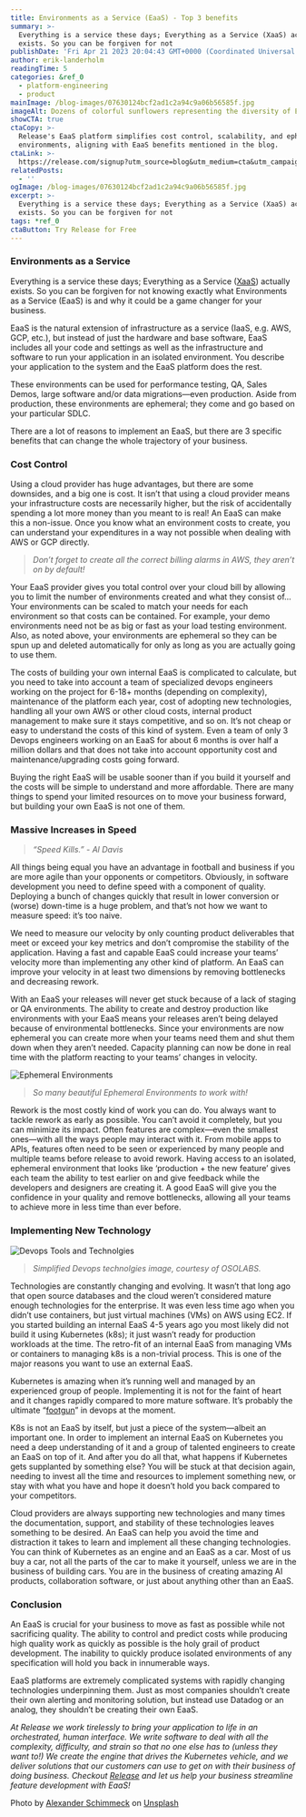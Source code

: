 ```yaml
---
title: Environments as a Service (EaaS) - Top 3 benefits
summary: >-
  Everything is a service these days; Everything as a Service (XaaS) actually
  exists. So you can be forgiven for not
publishDate: 'Fri Apr 21 2023 20:04:43 GMT+0000 (Coordinated Universal Time)'
author: erik-landerholm
readingTime: 5
categories: &ref_0
  - platform-engineering
  - product
mainImage: /blog-images/07630124bcf2ad1c2a94c9a06b56585f.jpg
imageAlt: Dozens of colorful sunflowers representing the diversity of EaaS
showCTA: true
ctaCopy: >-
  Release's EaaS platform simplifies cost control, scalability, and ephemeral
  environments, aligning with EaaS benefits mentioned in the blog.
ctaLink: >-
  https://release.com/signup?utm_source=blog&utm_medium=cta&utm_campaign=blog-cta&utm_content=environments-as-a-service-eaas-top-3-benefits
relatedPosts:
  - ''
ogImage: /blog-images/07630124bcf2ad1c2a94c9a06b56585f.jpg
excerpt: >-
  Everything is a service these days; Everything as a Service (XaaS) actually
  exists. So you can be forgiven for not
tags: *ref_0
ctaButton: Try Release for Free
---
```


### Environments as a Service

Everything is a service these days; Everything as a Service ([XaaS](https://simple.wikipedia.org/wiki/Everything_as_a_service)) actually exists. So you can be forgiven for not knowing exactly what Environments as a Service (EaaS) is and why it could be a game changer for your business.

EaaS is the natural extension of infrastructure as a service (IaaS, e.g. AWS, GCP, etc.), but instead of just the hardware and base software, EaaS includes all your code and settings as well as the infrastructure and software to run your application in an isolated environment. You describe your application to the system and the EaaS platform does the rest.

These environments can be used for performance testing, QA, Sales Demos, large software and/or data migrations—even production. Aside from production, these environments are ephemeral; they come and go based on your particular SDLC.

There are a lot of reasons to implement an EaaS, but there are 3 specific benefits that can change the whole trajectory of your business.

### Cost Control

Using a cloud provider has huge advantages, but there are some downsides, and a big one is cost. It isn’t that using a cloud provider means your infrastructure costs are necessarily higher, but the risk of accidentally spending a lot more money than you meant to is real! An EaaS can make this a non-issue. Once you know what an environment costs to create, you can understand your expenditures in a way not possible when dealing with AWS or GCP directly.

> _Don’t forget to create all the correct billing alarms in AWS, they aren’t on by default!_

Your EaaS provider gives you total control over your cloud bill by allowing you to limit the number of environments created and what they consist of… Your environments can be scaled to match your needs for each environment so that costs can be contained. For example, your demo environments need not be as big or fast as your load testing environment. Also, as noted above, your environments are ephemeral so they can be spun up and deleted automatically for only as long as you are actually going to use them.

The costs of building your own internal EaaS is complicated to calculate, but you need to take into account a team of specialized devops engineers working on the project for 6-18+ months (depending on complexity), maintenance of the platform each year, cost of adopting new technologies, handling all your own AWS or other cloud costs, internal product management to make sure it stays competitive, and so on. It’s not cheap or easy to understand the costs of this kind of system. Even a team of only 3 Devops engineers working on an EaaS for about 6 months is over half a million dollars and that does not take into account opportunity cost and maintenance/upgrading costs going forward.

Buying the right EaaS will be usable sooner than if you build it yourself and the costs will be simple to understand and more affordable. There are many things to spend your limited resources on to move your business forward, but building your own EaaS is not one of them.

### Massive Increases in Speed

> _“Speed Kills.” - Al Davis_

All things being equal you have an advantage in football and business if you are more agile than your opponents or competitors. Obviously, in software development you need to define speed with a component of quality. Deploying a bunch of changes quickly that result in lower conversion or (worse) down-time is a huge problem, and that’s not how we want to measure speed: it’s too naive.

We need to measure our velocity by only counting product deliverables that meet or exceed your key metrics and don’t compromise the stability of the application. Having a fast and capable EaaS could increase your teams’ velocity more than implementing any other kind of platform. An EaaS can improve your velocity in at least two dimensions by removing bottlenecks and decreasing rework.

With an EaaS your releases will never get stuck because of a lack of staging or QA environments. The ability to create and destroy production like environments with your EaaS means your releases aren’t being delayed because of environmental bottlenecks. Since your environments are now ephemeral you can create more when your teams need them and shut them down when they aren’t needed. Capacity planning can now be done in real time with the platform reacting to your teams’ changes in velocity.

![Ephemeral Environments](/blog-images/dcb11bff94c7277ee59cddb74df6be58.png)

> _So many beautiful Ephemeral Environments to work with!_

Rework is the most costly kind of work you can do. You always want to tackle rework as early as possible. You can’t avoid it completely, but you can minimize its impact. Often features are complex—even the smallest ones—with all the ways people may interact with it. From mobile apps to APIs, features often need to be seen or experienced by many people and multiple teams before release to avoid rework. Having access to an isolated, ephemeral environment that looks like ‘production + the new feature’ gives each team the ability to test earlier on and give feedback while the developers and designers are creating it. A good EaaS will give you the confidence in your quality and remove bottlenecks, allowing all your teams to achieve more in less time than ever before.

### Implementing New Technology

![Devops Tools and Technolgies](/blog-images/89eb8ffe69f92eea204cf6945c432912.png)

> _Simplified Devops technolgies image, courtesy of OSOLABS._

Technologies are constantly changing and evolving. It wasn’t that long ago that open source databases and the cloud weren’t considered mature enough technologies for the enterprise. It was even less time ago when you didn’t use containers, but just virtual machines (VMs) on AWS using EC2. If you started building an internal EaaS 4-5 years ago you most likely did not build it using Kubernetes (k8s); it just wasn’t ready for production workloads at the time. The retro-fit of an internal EaaS from managing VMs or containers to managing k8s is a non-trivial process. This is one of the major reasons you want to use an external EaaS.

Kubernetes is amazing when it’s running well and managed by an experienced group of people. Implementing it is not for the faint of heart and it changes rapidly compared to more mature software. It’s probably the ultimate “[footgun](https://en.wiktionary.org/wiki/footgun)” in devops at the moment.

K8s is not an EaaS by itself, but just a piece of the system—albeit an important one. In order to implement an internal EaaS on Kubernetes you need a deep understanding of it and a group of talented engineers to create an EaaS on top of it. And after you do all that, what happens if Kubernetes gets supplanted by something else? You will be stuck at that decision again, needing to invest all the time and resources to implement something new, or stay with what you have and hope it doesn’t hold you back compared to your competitors.

Cloud providers are always supporting new technologies and many times the documentation, support, and stability of these technologies leaves something to be desired. An EaaS can help you avoid the time and distraction it takes to learn and implement all these changing technologies. You can think of Kubernetes as an engine and an EaaS as a car. Most of us buy a car, not all the parts of the car to make it yourself, unless we are in the business of building cars. You are in the business of creating amazing AI products, collaboration software, or just about anything other than an EaaS.

### Conclusion

An EaaS is crucial for your business to move as fast as possible while not sacrificing quality. The ability to control and predict costs while producing high quality work as quickly as possible is the holy grail of product development. The inability to quickly produce isolated environments of any specification will hold you back in innumerable ways.

EaaS platforms are extremely complicated systems with rapidly changing technologies underpinning them. Just as most companies shouldn’t create their own alerting and monitoring solution, but instead use Datadog or an analog, they shouldn’t be creating their own EaaS.

_At Release we work tirelessly to bring your application to life in an orchestrated, human interface. We write software to deal with all the complexity, difficulty, and strain so that no one else has to (unless they want to!) We create the engine that drives the Kubernetes vehicle, and we deliver solutions that our customers can use to get on with their business of doing business. Checkout_ [_Release_](https://releasehub.com) _and let us help your business streamline feature development with EaaS!_

Photo by [Alexander Schimmeck](https://unsplash.com/@alschim?utm_source=unsplash&utm_medium=referral&utm_content=creditCopyText) on [Unsplash](https://unsplash.com/)
